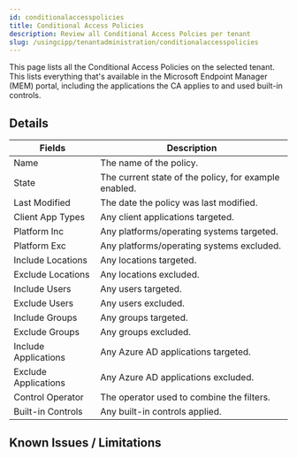 ```yaml
---
id: conditionalaccesspolicies
title: Conditional Access Policies
description: Review all Conditional Access Polcies per tenant
slug: /usingcipp/tenantadministration/conditionalaccesspolicies
---
```


This page lists all the Conditional Access Policies on the selected tenant. This lists everything that's available in the Microsoft Endpoint Manager (MEM) portal, including the applications the CA applies to and used built-in controls.

## Details

| Fields               | Description                                           |
| -------------------- | ----------------------------------------------------- |
| Name                 | The name of the policy.                               |
| State                | The current state of the policy, for example enabled. |
| Last Modified        | The date the policy was last modified.                |
| Client App Types     | Any client applications targeted.                     |
| Platform Inc         | Any platforms/operating systems targeted.             |
| Platform Exc         | Any platforms/operating systems excluded.             |
| Include Locations    | Any locations targeted.                               |
| Exclude Locations    | Any locations excluded.                               |
| Include Users        | Any users targeted.                                   |
| Exclude Users        | Any users excluded.                                   |
| Include Groups       | Any groups targeted.                                  |
| Exclude Groups       | Any groups excluded.                                  |
| Include Applications | Any Azure AD applications targeted.                   |
| Exclude Applications | Any Azure AD applications excluded.                   |
| Control Operator     | The operator used to combine the filters.             |
| Built-in Controls    | Any built-in controls applied.                        |

## Known Issues / Limitations

<NoKnownIssues />
